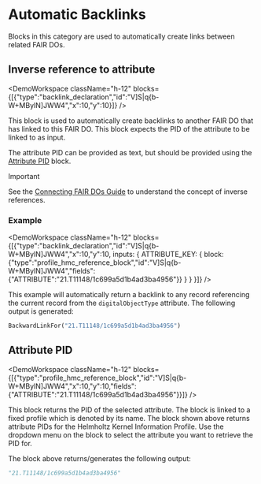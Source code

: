 
# Automatic Backlinks

Blocks in this category are used to automatically create links between related FAIR DOs.

## Inverse reference to attribute

<DemoWorkspace className="h-12" blocks={[{"type":"backlink_declaration","id":"V]S|q{b-W+MBylN]JWW4","x":10,"y":10}]} />

This block is used to automatically create backlinks to another FAIR DO that has linked to this FAIR DO. This block expects the PID of the attribute to be linked to as input.

The attribute PID can be provided as text, but should be provided using the [Attribute PID](#attribute-pid) block.

> [!important]
>
> See the [Connecting FAIR DOs Guide](/docs/connecting-fair-dos) to understand the concept of inverse references.

### Example

<DemoWorkspace className="h-12" blocks={[{"type":"backlink_declaration","id":"V]S|q{b-W+MBylN]JWW4","x":10,"y":10, inputs: { ATTRIBUTE_KEY: { block: {"type":"profile_hmc_reference_block","id":"V]S|q{b-W+MBylN]JWW4","fields":{"ATTRIBUTE":"21.T11148/1c699a5d1b4ad3ba4956"}} } } }]} />

This example will automatically return a backlink to any record referencing the current record from the `digitalObjectType` attribute. The following output is generated:

```python
BackwardLinkFor("21.T11148/1c699a5d1b4ad3ba4956")
```

## Attribute PID

<DemoWorkspace className="h-12" blocks={[{"type":"profile_hmc_reference_block","id":"V]S|q{b-W+MBylN]JWW4","x":10,"y":10,"fields":{"ATTRIBUTE":"21.T11148/1c699a5d1b4ad3ba4956"}}]} />

This block returns the PID of the selected attribute. The block is linked to a fixed profile which is denoted by its name. The block shown above returns attribute PIDs for the Helmholtz Kernel Information Profile.
Use the dropdown menu on the block to select the attribute you want to retrieve the PID for.

The block above returns/generates the following output:

```python
"21.T11148/1c699a5d1b4ad3ba4956"
```